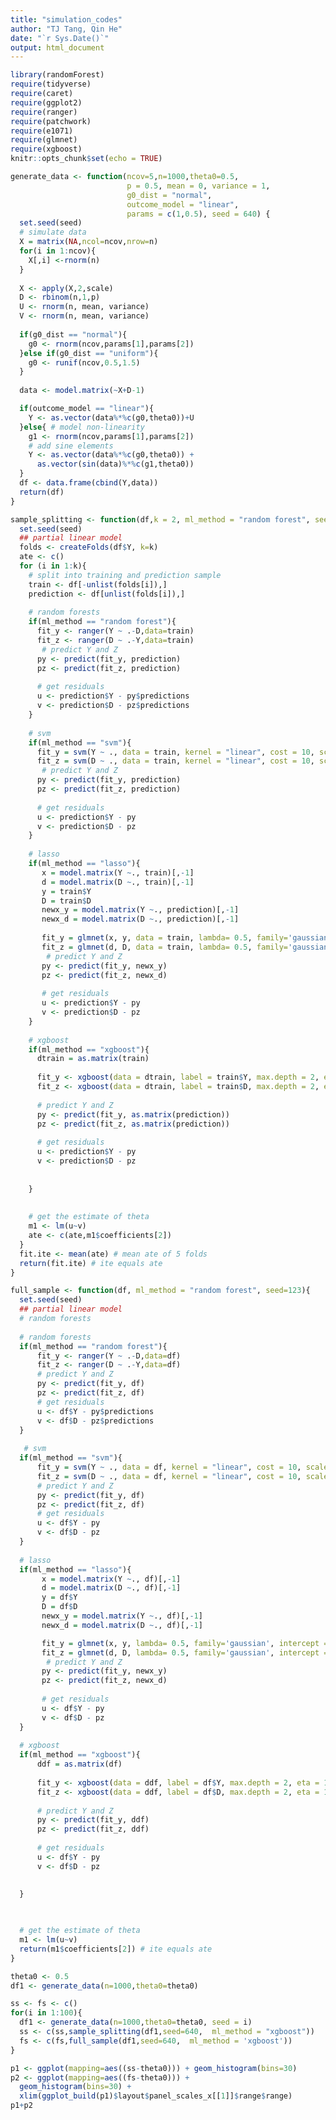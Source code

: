 ```yaml
---
title: "simulation_codes"
author: "TJ Tang, Qin He"
date: "`r Sys.Date()`"
output: html_document
---
```


```r
library(randomForest)
require(tidyverse)
require(caret)
require(ggplot2)
require(ranger)
require(patchwork)
require(e1071)
require(glmnet)
require(xgboost)
knitr::opts_chunk$set(echo = TRUE)
```


```r
generate_data <- function(ncov=5,n=1000,theta0=0.5, 
                          p = 0.5, mean = 0, variance = 1, 
                          g0_dist = "normal", 
                          outcome_model = "linear",  
                          params = c(1,0.5), seed = 640) {
  set.seed(seed)
  # simulate data
  X = matrix(NA,ncol=ncov,nrow=n)
  for(i in 1:ncov){
    X[,i] <-rnorm(n)
  }
  
  X <- apply(X,2,scale)
  D <- rbinom(n,1,p)
  U <- rnorm(n, mean, variance)
  V <- rnorm(n, mean, variance)
  
  if(g0_dist == "normal"){
    g0 <- rnorm(ncov,params[1],params[2])
  }else if(g0_dist == "uniform"){
    g0 <- runif(ncov,0.5,1.5)
  }
  
  data <- model.matrix(~X+D-1)

  if(outcome_model == "linear"){ 
    Y <- as.vector(data%*%c(g0,theta0))+U
  }else{ # model non-linearity
    g1 <- rnorm(ncov,params[1],params[2])
    # add sine elements
    Y <- as.vector(data%*%c(g0,theta0)) + 
      as.vector(sin(data)%*%c(g1,theta0))
  }
  df <- data.frame(cbind(Y,data))
  return(df)
}

```



```r
sample_splitting <- function(df,k = 2, ml_method = "random forest", seed=123){
  set.seed(seed)
  ## partial linear model
  folds <- createFolds(df$Y, k=k)
  ate <- c()
  for (i in 1:k){
    # split into training and prediction sample
    train <- df[-unlist(folds[i]),]
    prediction <- df[unlist(folds[i]),] 
    
    # random forests
    if(ml_method == "random forest"){
      fit_y <- ranger(Y ~ .-D,data=train)
      fit_z <- ranger(D ~ .-Y,data=train)
       # predict Y and Z
      py <- predict(fit_y, prediction)
      pz <- predict(fit_z, prediction)
      
      # get residuals
      u <- prediction$Y - py$predictions
      v <- prediction$D - pz$predictions
    }
    
    # svm
    if(ml_method == "svm"){
      fit_y = svm(Y ~ ., data = train, kernel = "linear", cost = 10, scale = FALSE)
      fit_z = svm(D ~ ., data = train, kernel = "linear", cost = 10, scale = FALSE)
       # predict Y and Z
      py <- predict(fit_y, prediction)
      pz <- predict(fit_z, prediction)
      
      # get residuals
      u <- prediction$Y - py
      v <- prediction$D - pz
    }
    
    # lasso
    if(ml_method == "lasso"){
       x = model.matrix(Y ~., train)[,-1]
       d = model.matrix(D ~., train)[,-1]
       y = train$Y
       D = train$D
       newx_y = model.matrix(Y ~., prediction)[,-1]
       newx_d = model.matrix(D ~., prediction)[,-1]
       
       fit_y = glmnet(x, y, data = train, lambda= 0.5, family='gaussian', intercept = F, alpha=1)
       fit_z = glmnet(d, D, data = train, lambda= 0.5, family='gaussian', intercept = F, alpha=1)
        # predict Y and Z
       py <- predict(fit_y, newx_y)
       pz <- predict(fit_z, newx_d)
      
       # get residuals
       u <- prediction$Y - py
       v <- prediction$D - pz
    }
    
    # xgboost
    if(ml_method == "xgboost"){
      dtrain = as.matrix(train)
      
      fit_y <- xgboost(data = dtrain, label = train$Y, max.depth = 2, eta = 1, nthread = 2, nrounds = 2, objective = "reg:squarederror", verbose = FALSE)
      fit_z <- xgboost(data = dtrain, label = train$D, max.depth = 2, eta = 1, nthread = 2, nrounds = 2, objective = "binary:logistic", verbose = FALSE)
      
      # predict Y and Z
      py <- predict(fit_y, as.matrix(prediction))
      pz <- predict(fit_z, as.matrix(prediction))
      
      # get residuals
      u <- prediction$Y - py
      v <- prediction$D - pz
      
      
    }
    
    
    # get the estimate of theta
    m1 <- lm(u~v)
    ate <- c(ate,m1$coefficients[2])
  }
  fit.ite <- mean(ate) # mean ate of 5 folds
  return(fit.ite) # ite equals ate
}
```



```r
full_sample <- function(df, ml_method = "random forest", seed=123){
  set.seed(seed)
  ## partial linear model
  # random forests
  
  # random forests
  if(ml_method == "random forest"){
      fit_y <- ranger(Y ~ .-D,data=df)
      fit_z <- ranger(D ~ .-Y,data=df)
      # predict Y and Z
      py <- predict(fit_y, df)
      pz <- predict(fit_z, df)
      # get residuals
      u <- df$Y - py$predictions
      v <- df$D - pz$predictions
  }
  
   # svm
  if(ml_method == "svm"){
      fit_y = svm(Y ~ ., data = df, kernel = "linear", cost = 10, scale = FALSE)
      fit_z = svm(D ~ ., data = df, kernel = "linear", cost = 10, scale = FALSE)
      # predict Y and Z
      py <- predict(fit_y, df)
      pz <- predict(fit_z, df)
      # get residuals
      u <- df$Y - py
      v <- df$D - pz
  }
  
  # lasso
  if(ml_method == "lasso"){
       x = model.matrix(Y ~., df)[,-1]
       d = model.matrix(D ~., df)[,-1]
       y = df$Y
       D = df$D
       newx_y = model.matrix(Y ~., df)[,-1]
       newx_d = model.matrix(D ~., df)[,-1]

       fit_y = glmnet(x, y, lambda= 0.5, family='gaussian', intercept = F, alpha=1)
       fit_z = glmnet(d, D, lambda= 0.5, family='gaussian', intercept = F, alpha=1)
        # predict Y and Z
       py <- predict(fit_y, newx_y)
       pz <- predict(fit_z, newx_d)
      
       # get residuals
       u <- df$Y - py
       v <- df$D - pz
  }
  
  # xgboost
  if(ml_method == "xgboost"){
      ddf = as.matrix(df)
      
      fit_y <- xgboost(data = ddf, label = df$Y, max.depth = 2, eta = 1, nthread = 2, nrounds = 2, objective = "reg:squarederror", verbose = T)
      fit_z <- xgboost(data = ddf, label = df$D, max.depth = 2, eta = 1, nthread = 2, nrounds = 2, objective = "binary:logistic", verbose = T)
      
      # predict Y and Z
      py <- predict(fit_y, ddf)
      pz <- predict(fit_z, ddf)
      
      # get residuals
      u <- df$Y - py
      v <- df$D - pz
      
      
  }
    


  # get the estimate of theta
  m1 <- lm(u~v)
  return(m1$coefficients[2]) # ite equals ate
}
```

```r
theta0 <- 0.5
df1 <- generate_data(n=1000,theta0=theta0)

ss <- fs <- c()
for(i in 1:100){
  df1 <- generate_data(n=1000,theta0=theta0, seed = i)
  ss <- c(ss,sample_splitting(df1,seed=640,  ml_method = "xgboost"))
  fs <- c(fs,full_sample(df1,seed=640,  ml_method = 'xgboost'))
}


```


```r
p1 <- ggplot(mapping=aes((ss-theta0))) + geom_histogram(bins=30) 
p2 <- ggplot(mapping=aes((fs-theta0))) + 
  geom_histogram(bins=30) +
  xlim(ggplot_build(p1)$layout$panel_scales_x[[1]]$range$range) 
p1+p2
```
